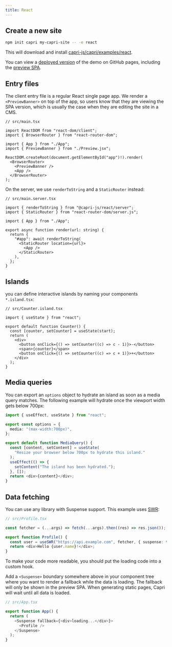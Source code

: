 ```yaml
---
title: React
---
```


## Create a new site

```bash
npm init capri my-capri-site -- -e react
```

This will download and install [capri-js/capri/examples/react](https://github.com/capri-js/capri/tree/main/examples/react).

You can view a [deployed version](https://capri-js.github.io/capri/react/) of the demo on GitHub pages,
including the [preview SPA](https://capri-js.github.io/capri/react/preview/).

## Entry files

The client entry file is a regular React single page app. We render a `<PreviewBanner>`
on top of the app, so users know that they are viewing the SPA version, which is usually
the case when they are editing the site in a CMS.

```tsx
// src/main.tsx

import ReactDOM from "react-dom/client";
import { BrowserRouter } from "react-router-dom";

import { App } from "./App";
import { PreviewBanner } from "./Preview.jsx";

ReactDOM.createRoot(document.getElementById("app")!).render(
  <BrowserRouter>
    <PreviewBanner />
    <App />
  </BrowserRouter>
);
```

On the server, we use `renderToString` and a `StaticRouter` instead:

```tsx
// src/main.server.tsx

import { renderToString } from "@capri-js/react/server";
import { StaticRouter } from "react-router-dom/server.js";

import { App } from "./App";

export async function render(url: string) {
  return {
    "#app": await renderToString(
      <StaticRouter location={url}>
        <App />
      </StaticRouter>
    ),
  };
}
```

## Islands

you can define interactive islands by naming your components `*.island.tsx`:

```tsx
// src/Counter.island.tsx

import { useState } from "react";

export default function Counter() {
  const [counter, setCounter] = useState(start);
  return (
    <div>
      <button onClick={() => setCounter((c) => c - 1)}>-</button>
      <span>{counter}</span>
      <button onClick={() => setCounter((c) => c + 1)}>+</button>
    </div>
  );
}
```

## Media queries

You can export an `options` object to hydrate an island as soon as a media query matches.
The following example will hydrate once the viewport width gets below 700px:

```ts
import { useEffect, useState } from "react";

export const options = {
  media: "(max-width:700px)",
};

export default function MediaQuery() {
  const [content, setContent] = useState(
    "Resize your browser below 700px to hydrate this island."
  );
  useEffect(() => {
    setContent("The island has been hydrated.");
  }, []);
  return <div>{content}</div>;
}
```

## Data fetching

You can use any library with Suspense support. This example uses [SWR](https://swr.vercel.app/):

```ts
// src/Profile.tsx

const fetcher = (...args) => fetch(...args).then((res) => res.json());

export function Profile() {
  const user = useSWR("https://api.example.com", fetcher, { suspense: true });
  return <div>Hello {user.name}!</div>;
}
```

<Note>
  To make your code more readable, you should put the loading code into a custom
  hook.
</Note>

Add a `<Suspense>` boundary somewhere above in your component tree where you want to render a fallback
while the data is loading. The fallback will only be shown in the preview SPA. When generating static
pages, Capri will wait until all data is loaded.

```ts
// src/App.tsx

export function App() {
  return (
    <Suspense fallback={<div>loading...</div>}>
      <Profile />
    </Suspense>
  );
}
```
